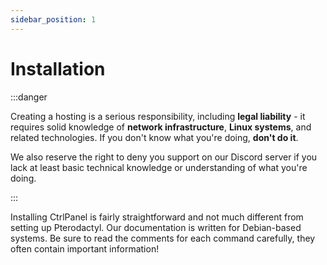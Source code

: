 ```yaml
---
sidebar_position: 1
---
```




# Installation

:::danger

Creating a hosting is a serious responsibility, including **legal liability** - it requires solid knowledge of **network infrastructure**, **Linux systems**, and related technologies.
If you don't know what you're doing, **don't do it**.

We also reserve the right to deny you support on our Discord server if you lack at least basic technical knowledge or understanding of what you're doing.

:::

Installing CtrlPanel is fairly straightforward and not much different from setting up Pterodactyl. Our documentation is written for Debian-based systems. Be sure to read the comments for each command carefully, they often contain important information!

<Tabs groupId="os" queryString>
  <TabItem value="debian" label="Debian" >
    <DebianInstall />
  </TabItem>
  <TabItem value="ubuntu" label="Ubuntu">
    <UbuntuInstall />
  </TabItem>
</Tabs>